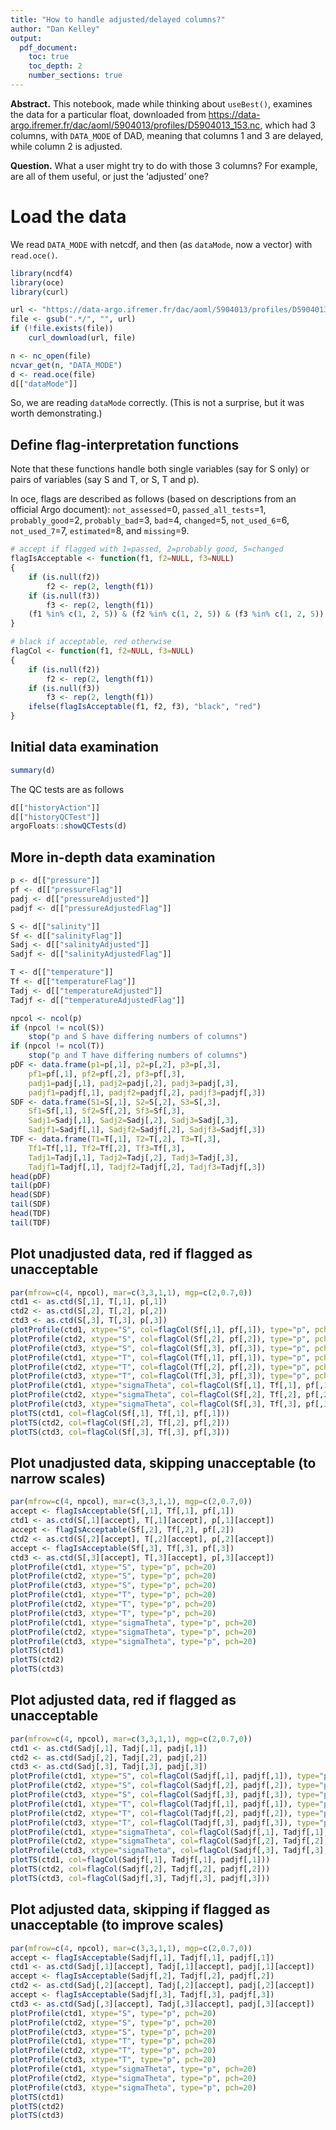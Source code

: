 ```yaml
---
title: "How to handle adjusted/delayed columns?"
author: "Dan Kelley"
output:
  pdf_document:
    toc: true
    toc_depth: 2
    number_sections: true
---
```


**Abstract.** This notebook, made while thinking about `useBest()`, examines
the data for a particular float, downloaded from
<https://data-argo.ifremer.fr/dac/aoml/5904013/profiles/D5904013_153.nc>, which
had 3 columns, with `DATA_MODE` of DAD, meaning that columns 1 and 3 are
delayed, while column 2 is adjusted.

**Question.** What a user might try to do with those 3 columns?  For example,
are all of them useful, or just the 'adjusted' one?

# Load the data

We read `DATA_MODE` with netcdf, and then (as `dataMode`, now a vector) with
`read.oce()`.

```r
library(ncdf4)
library(oce)
library(curl)

url <- "https://data-argo.ifremer.fr/dac/aoml/5904013/profiles/D5904013_153.nc"
file <- gsub(".*/", "", url)
if (!file.exists(file))
    curl_download(url, file)

n <- nc_open(file)
ncvar_get(n, "DATA_MODE")
d <- read.oce(file)
d[["dataMode"]]
```

So, we are reading `dataMode` correctly.  (This is not a surprise, but it was
worth demonstrating.)

## Define flag-interpretation functions

Note that these functions handle both single variables (say for S only) or
pairs of variables (say S and T, or S, T and p).

In oce, flags are described as follows (based on descriptions from an official Argo document):
`not_assessed`=0, `passed_all_tests`=1, `probably_good`=2, `probably_bad`=3, `bad`=4,
`changed`=5, `not_used_6`=6, `not_used_7`=7, `estimated`=8, and `missing`=9.

```r
# accept if flagged with 1=passed, 2=probably good, 5=changed
flagIsAcceptable <- function(f1, f2=NULL, f3=NULL)
{
    if (is.null(f2))
        f2 <- rep(2, length(f1))
    if (is.null(f3))
        f3 <- rep(2, length(f1))
    (f1 %in% c(1, 2, 5)) & (f2 %in% c(1, 2, 5)) & (f3 %in% c(1, 2, 5))
}

# black if acceptable, red otherwise
flagCol <- function(f1, f2=NULL, f3=NULL)
{
    if (is.null(f2))
        f2 <- rep(2, length(f1))
    if (is.null(f3))
        f3 <- rep(2, length(f1))
    ifelse(flagIsAcceptable(f1, f2, f3), "black", "red")
}
```

\newpage

## Initial data examination

```r
summary(d)
```

The QC tests are as follows
```r
d[["historyAction"]] 
d[["historyQCTest"]] 
argoFloats::showQCTests(d)
```

\newpage

## More in-depth data examination

```r
p <- d[["pressure"]]
pf <- d[["pressureFlag"]]
padj <- d[["pressureAdjusted"]]
padjf <- d[["pressureAdjustedFlag"]]

S <- d[["salinity"]]
Sf <- d[["salinityFlag"]]
Sadj <- d[["salinityAdjusted"]]
Sadjf <- d[["salinityAdjustedFlag"]]

T <- d[["temperature"]]
Tf <- d[["temperatureFlag"]]
Tadj <- d[["temperatureAdjusted"]]
Tadjf <- d[["temperatureAdjustedFlag"]]

npcol <- ncol(p)
if (npcol != ncol(S))
    stop("p and S have differing numbers of columns")
if (npcol != ncol(T))
    stop("p and T have differing numbers of columns")
pDF <- data.frame(p1=p[,1], p2=p[,2], p3=p[,3],
    pf1=pf[,1], pf2=pf[,2], pf3=pf[,3],
    padj1=padj[,1], padj2=padj[,2], padj3=padj[,3],
    padjf1=padjf[,1], padjf2=padjf[,2], padjf3=padjf[,3])
SDF <- data.frame(S1=S[,1], S2=S[,2], S3=S[,3],
    Sf1=Sf[,1], Sf2=Sf[,2], Sf3=Sf[,3],
    Sadj1=Sadj[,1], Sadj2=Sadj[,2], Sadj3=Sadj[,3],
    Sadjf1=Sadjf[,1], Sadjf2=Sadjf[,2], Sadjf3=Sadjf[,3])
TDF <- data.frame(T1=T[,1], T2=T[,2], T3=T[,3],
    Tf1=Tf[,1], Tf2=Tf[,2], Tf3=Tf[,3],
    Tadj1=Tadj[,1], Tadj2=Tadj[,2], Tadj3=Tadj[,3],
    Tadjf1=Tadjf[,1], Tadjf2=Tadjf[,2], Tadjf3=Tadjf[,3])
head(pDF)
tail(pDF)
head(SDF)
tail(SDF)
head(TDF)
tail(TDF)
```

\newpage

## Plot unadjusted data, red if flagged as unacceptable

```r
par(mfrow=c(4, npcol), mar=c(3,3,1,1), mgp=c(2,0.7,0))
ctd1 <- as.ctd(S[,1], T[,1], p[,1])
ctd2 <- as.ctd(S[,2], T[,2], p[,2])
ctd3 <- as.ctd(S[,3], T[,3], p[,3])
plotProfile(ctd1, xtype="S", col=flagCol(Sf[,1], pf[,1]), type="p", pch=20)
plotProfile(ctd2, xtype="S", col=flagCol(Sf[,2], pf[,2]), type="p", pch=20)
plotProfile(ctd3, xtype="S", col=flagCol(Sf[,3], pf[,3]), type="p", pch=20)
plotProfile(ctd1, xtype="T", col=flagCol(Tf[,1], pf[,1]), type="p", pch=20)
plotProfile(ctd2, xtype="T", col=flagCol(Tf[,2], pf[,2]), type="p", pch=20)
plotProfile(ctd3, xtype="T", col=flagCol(Tf[,3], pf[,3]), type="p", pch=20)
plotProfile(ctd1, xtype="sigmaTheta", col=flagCol(Sf[,1], Tf[,1], pf[,1]), type="p", pch=20)
plotProfile(ctd2, xtype="sigmaTheta", col=flagCol(Sf[,2], Tf[,2], pf[,2]), type="p", pch=20)
plotProfile(ctd3, xtype="sigmaTheta", col=flagCol(Sf[,3], Tf[,3], pf[,3]), type="p", pch=20)
plotTS(ctd1, col=flagCol(Sf[,1], Tf[,1], pf[,1]))
plotTS(ctd2, col=flagCol(Sf[,2], Tf[,2], pf[,2]))
plotTS(ctd3, col=flagCol(Sf[,3], Tf[,3], pf[,3]))
```

\newpage

## Plot unadjusted data, skipping unacceptable (to narrow scales)

```r
par(mfrow=c(4, npcol), mar=c(3,3,1,1), mgp=c(2,0.7,0))
accept <- flagIsAcceptable(Sf[,1], Tf[,1], pf[,1])
ctd1 <- as.ctd(S[,1][accept], T[,1][accept], p[,1][accept])
accept <- flagIsAcceptable(Sf[,2], Tf[,2], pf[,2])
ctd2 <- as.ctd(S[,2][accept], T[,2][accept], p[,2][accept])
accept <- flagIsAcceptable(Sf[,3], Tf[,3], pf[,3])
ctd3 <- as.ctd(S[,3][accept], T[,3][accept], p[,3][accept])
plotProfile(ctd1, xtype="S", type="p", pch=20)
plotProfile(ctd2, xtype="S", type="p", pch=20)
plotProfile(ctd3, xtype="S", type="p", pch=20)
plotProfile(ctd1, xtype="T", type="p", pch=20)
plotProfile(ctd2, xtype="T", type="p", pch=20)
plotProfile(ctd3, xtype="T", type="p", pch=20)
plotProfile(ctd1, xtype="sigmaTheta", type="p", pch=20)
plotProfile(ctd2, xtype="sigmaTheta", type="p", pch=20)
plotProfile(ctd3, xtype="sigmaTheta", type="p", pch=20)
plotTS(ctd1)
plotTS(ctd2)
plotTS(ctd3)
```

\newpage

## Plot adjusted data, red if flagged as unacceptable

```r
par(mfrow=c(4, npcol), mar=c(3,3,1,1), mgp=c(2,0.7,0))
ctd1 <- as.ctd(Sadj[,1], Tadj[,1], padj[,1])
ctd2 <- as.ctd(Sadj[,2], Tadj[,2], padj[,2])
ctd3 <- as.ctd(Sadj[,3], Tadj[,3], padj[,3])
plotProfile(ctd1, xtype="S", col=flagCol(Sadjf[,1], padjf[,1]), type="p", pch=20)
plotProfile(ctd2, xtype="S", col=flagCol(Sadjf[,2], padjf[,2]), type="p", pch=20)
plotProfile(ctd3, xtype="S", col=flagCol(Sadjf[,3], padjf[,3]), type="p", pch=20)
plotProfile(ctd1, xtype="T", col=flagCol(Tadjf[,1], padjf[,1]), type="p", pch=20)
plotProfile(ctd2, xtype="T", col=flagCol(Tadjf[,2], padjf[,2]), type="p", pch=20)
plotProfile(ctd3, xtype="T", col=flagCol(Tadjf[,3], padjf[,3]), type="p", pch=20)
plotProfile(ctd1, xtype="sigmaTheta", col=flagCol(Sadjf[,1], Tadjf[,1], padjf[,1]), type="p", pch=20)
plotProfile(ctd2, xtype="sigmaTheta", col=flagCol(Sadjf[,2], Tadjf[,2], padjf[,2]), type="p", pch=20)
plotProfile(ctd3, xtype="sigmaTheta", col=flagCol(Sadjf[,3], Tadjf[,3], padjf[,3]), type="p", pch=20)
plotTS(ctd1, col=flagCol(Sadjf[,1], Tadjf[,1], padjf[,1]))
plotTS(ctd2, col=flagCol(Sadjf[,2], Tadjf[,2], padjf[,2]))
plotTS(ctd3, col=flagCol(Sadjf[,3], Tadjf[,3], padjf[,3]))
```

\newpage

## Plot adjusted data, skipping if flagged as unacceptable (to improve scales)

```r
par(mfrow=c(4, npcol), mar=c(3,3,1,1), mgp=c(2,0.7,0))
accept <- flagIsAcceptable(Sadjf[,1], Tadjf[,1], padjf[,1])
ctd1 <- as.ctd(Sadj[,1][accept], Tadj[,1][accept], padj[,1][accept])
accept <- flagIsAcceptable(Sadjf[,2], Tadjf[,2], padjf[,2])
ctd2 <- as.ctd(Sadj[,2][accept], Tadj[,2][accept], padj[,2][accept])
accept <- flagIsAcceptable(Sadjf[,3], Tadjf[,3], padjf[,3])
ctd3 <- as.ctd(Sadj[,3][accept], Tadj[,3][accept], padj[,3][accept])
plotProfile(ctd1, xtype="S", type="p", pch=20)
plotProfile(ctd2, xtype="S", type="p", pch=20)
plotProfile(ctd3, xtype="S", type="p", pch=20)
plotProfile(ctd1, xtype="T", type="p", pch=20)
plotProfile(ctd2, xtype="T", type="p", pch=20)
plotProfile(ctd3, xtype="T", type="p", pch=20)
plotProfile(ctd1, xtype="sigmaTheta", type="p", pch=20)
plotProfile(ctd2, xtype="sigmaTheta", type="p", pch=20)
plotProfile(ctd3, xtype="sigmaTheta", type="p", pch=20)
plotTS(ctd1)
plotTS(ctd2)
plotTS(ctd3)
```

